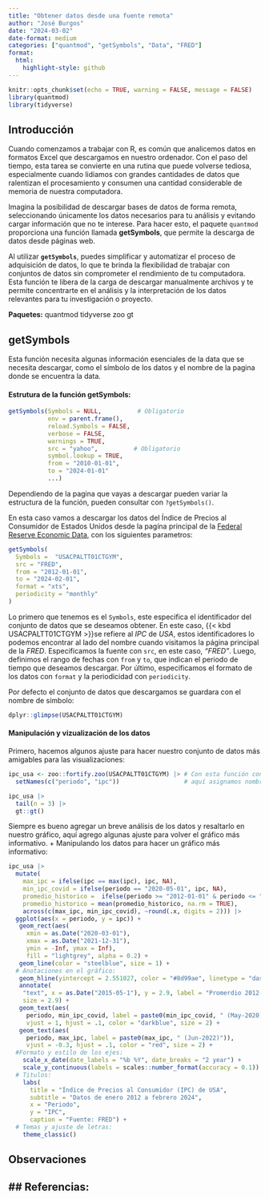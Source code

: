 ```yaml
---
title: "Obtener datos desde una fuente remota"
author: "José Burgos"
date: "2024-03-02"
date-format: medium
categories: ["quantmod", "getSymbols", "Data", "FRED"]
format:
  html:
    highlight-style: github
---
```


```r
knitr::opts_chunk$set(echo = TRUE, warning = FALSE, message = FALSE)
library(quantmod)
library(tidyverse)
```

## Introducción

Cuando comenzamos a trabajar con R, es común que analicemos datos en formatos Excel que descargamos en nuestro ordenador. Con el paso del tiempo, esta tarea se convierte en una rutina que puede volverse tediosa, especialmente cuando lidiamos con grandes cantidades de datos que ralentizan el procesamiento y consumen una cantidad considerable de memoria de nuestra computadora.

Imagina la posibilidad de descargar bases de datos de forma remota, seleccionando únicamente los datos necesarios para tu análisis y evitando cargar información que no te interese. Para hacer esto, el paquete `quantmod` proporciona una función llamada **getSymbols**, que permite la descarga de datos desde páginas web.

Al utilizar **`getSymbols`**, puedes simplificar y automatizar el proceso de adquisición de datos, lo que te brinda la flexibilidad de trabajar con conjuntos de datos sin comprometer el rendimiento de tu computadora. Esta función te libera de la carga de descargar manualmente archivos y te permite concentrarte en el análisis y la interpretación de los datos relevantes para tu investigación o proyecto.

**Paquetes:** [quantmod]{.text-code} [tidyverse]{.text-code} [zoo]{.text-code} [gt]{.text-code}

## getSymbols

Esta función necesita algunas información esenciales de la data que se necesita descargar, como el símbolo de los datos y el nombre de la pagina donde se encuentra la data.

#### Estrutura de la función getSymbols:

```r
getSymbols(Symbols = NULL,          # Obligatorio
           env = parent.frame(),
           reload.Symbols = FALSE,
           verbose = FALSE,
           warnings = TRUE,
           src = "yahoo",          # Obligatorio
           symbol.lookup = TRUE,
           from = "2010-01-01",
           to = "2024-01-01"
           ...)
```

::: {.callout-tip title="Nota"}
Dependiendo de la pagina que vayas a descargar pueden variar la estructura de la función, pueden consultar con `?getSymbols()`.
:::

En esta caso vamos a descargar los datos del Índice de Precios al Consumidor de Estados Unidos desde la pagína principal de la [Federal Reserve Economic Data](https://fred.stlouisfed.org/), con los siguientes parametros:

```r
getSymbols(
  Symbols =  "USACPALTT01CTGYM",
  src = "FRED",
  from = "2012-01-01",
  to = "2024-02-01",
  format = "xts",
  periodicity = "monthly"
)
```

Lo primero que tenemos es el `Symbols`, este especifica el identificador del conjunto de datos que se deseamos obtener. En este caso, {{< kbd USACPALTT01CTGYM >}}se refiere al *IPC* de *USA*, estos identificadores lo podemos encontrar al lado del nombre cuando visitamos la página principal de la *FRED*. Especificamos la fuente con `src`, en este caso, *"FRED"*. Luego, definimos el rango de fechas con `from` y `to`, que indican el periodo de tiempo que deseamos descargar. Por último, especificamos el formato de los datos con `format` y la periodicidad con `periodicity`.

Por defecto el conjunto de datos que descargamos se guardara con el nombre de símbolo:

```r
dplyr::glimpse(USACPALTT01CTGYM)
```

#### Manipulación y vizualización de los datos

Primero, hacemos algunos ajuste para hacer nuestro conjunto de datos más amigables para las visualizaciones:

```r
ipc_usa <- zoo::fortify.zoo(USACPALTT01CTGYM) |> # Con esta función convertimos a data.frame
  setNames(c("periodo", "ipc"))                  # aquí asignamos nombres fácil de identificar

ipc_usa |> 
  tail(n = 3) |> 
  gt::gt()
```

Siempre es bueno agregar un breve análisis de los datos y resaltarlo en nuestro gráfico, aquí agrego algunas ajuste para volver el gráfico más informativo. + Manipulando los datos para hacer un gráfico más informativo:

```r

ipc_usa |>
  mutate(
    max_ipc = ifelse(ipc == max(ipc), ipc, NA),
    min_ipc_covid = ifelse(periodo == "2020-05-01", ipc, NA),
    promedio_historico =  ifelse(periodo >= "2012-01-01" & periodo <= "2019-12-01", ipc, NA),
    promedio_historico = mean(promedio_historico, na.rm = TRUE),
    across(c(max_ipc, min_ipc_covid), ~round(.x, digits = 2))) |> 
  ggplot(aes(x = periodo, y = ipc)) +
   geom_rect(aes(
     xmin = as.Date("2020-03-01"), 
     xmax = as.Date("2021-12-31"), 
     ymin = -Inf, ymax = Inf),
     fill = "lightgrey", alpha = 0.2) +
   geom_line(color = "steelblue", size = 1) +
  # Anotaciones en el gráfico:
   geom_hline(yintercept = 2.551027, color = "#8d99ae", linetype = "dashed", size = 0.3) +
   annotate(
    "text", x = as.Date("2015-05-1"), y = 2.9, label = "Promerdio 2012-2020", color = "#8d99ae",
    size = 2.9) +
   geom_text(aes(
     periodo, min_ipc_covid, label = paste0(min_ipc_covid, " (May-2020)")),
     vjust = 1, hjust = .1, color = "darkblue", size = 2) +
   geom_text(aes(
     periodo, max_ipc, label = paste0(max_ipc, " (Jun-2022)")),
     vjust = -0.3, hjust = .1, color = "red", size = 2) +
  #Formato y estilo de los ejes:
    scale_x_date(date_labels = "%b %Y", date_breaks = "2 year") +
    scale_y_continuous(labels = scales::number_format(accuracy = 0.1)) +
  # Titulos:
    labs(
      title = "Índice de Precios al Consumidor (IPC) de USA",
      subtitle = "Datos de enero 2012 a febrero 2024",
      x = "Periodo",
      y = "IPC", 
      caption = "Fuente: FRED") +
  # Temas y ajuste de letras:
    theme_classic()
```

## Observaciones

## \## Referencias:

